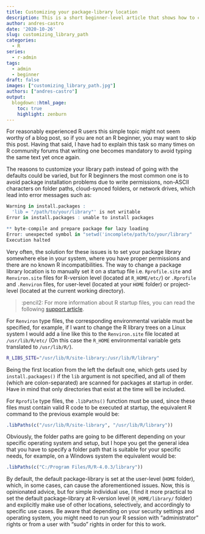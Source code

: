 ```yaml
---
title: Customizing your package-library location
description: This is a short beginner-level article that shows how to customize the location of your package library.
author: andres-castro
date: '2020-10-26'
slug: customizing_library_path
categories:
  - R
series: 
  - r-admin
tags:
  - admin
  - beginner
draft: false
images: ["customizing_library_path.jpg"]
authors: ["andres-castro"]
output:
  blogdown::html_page:
    toc: true
    highlight: zenburn
---
```


For reasonably experienced R users this simple topic might not seem worthy of a blog post, so if you are not an R beginner, you may want to skip this post. Having that said, I have had to explain this task so many times on R community forums that writing one becomes mandatory to avoid typing the same text yet once again.


The reasons to customize your library path instead of going with the defaults could be varied, but for R beginners the most common one is to avoid package installation problems due to write permissions, non-ASCII characters on folder paths, cloud-synced folders, or network drives, which lead into error messages such as:

```r
Warning in install.packages :
  'lib = "/path/to/your/library"' is not writable
Error in install.packages : unable to install packages
```

```r
** byte-compile and prepare package for lazy loading
Error: unexpected symbol in "setwd('incomplete/path/to/your/library"
Execution halted
```

Very often, the solution for these issues is to set your package library somewhere else in your system, where you have proper permissions and there are no known R incompatibilities. The way to change a package library location is to manually set it on a startup file i.e. `Rprofile.site` and `Renviron.site` files for R-version level (located at `R_HOME/etc/`) or `.Rprofile` and `.Renviron` files, for user-level (located at your `HOME` folder) or project-level (located at the current working directory).

>:pencil2: For more information about R startup files, you can read the following [support article](https://support.rstudio.com/hc/en-us/articles/360047157094-Managing-R-with-Rprofile-Renviron-Rprofile-site-Renviron-site-rsession-conf-and-repos-conf).

For `Renviron` type files, the corresponding environmental variable must be specified, for example, if I want to change the R library trees on a Linux system I would add a line like this to the `Renviron.site` file located at `/usr/lib/R/etc/` (On this case the `R_HOME` environmental variable gets translated to `/usr/lib/R/`).

```bash
R_LIBS_SITE="/usr/lib/R/site-library:/usr/lib/R/library"
```

Being the first location from the left the default one, which gets used by `install.packages()` if the `lib` argument is not specified, and all of them (which are colon-separated) are scanned for packages at startup in order. Have in mind that only directories that exist at the time will be included.

For `Rprofile` type files, the `.libPaths()` function must be used, since these files must contain valid R code to be executed at startup, the equivalent R command to the previous example would be:

```r
.libPaths(c("/usr/lib/R/site-library", "/usr/lib/R/library"))
```

Obviously, the folder paths are going to be different depending on your specific operating system and setup, but I hope you get the general idea that you have to specify a folder path that is suitable for your specific needs, for example, on a Windows system the equivalent would be:

```r
.libPaths(c("C:/Program Files/R/R-4.0.3/library"))
```

By default, the default package-library is set at the user-level (`HOME` folder), which, in some cases, can cause the aforementioned issues. Now, this is opinionated advice, but for simple individual use, I find it more practical to set the default package-library at  R-version level (`R_HOME/library/` folder) and explicitly make use of other locations, selectively, and accordingly to specific use cases. Be aware that depending on your security settings and operating system, you might need to run your R session with "administrator" rights or from a user with "sudo" rights in order for this to work.
